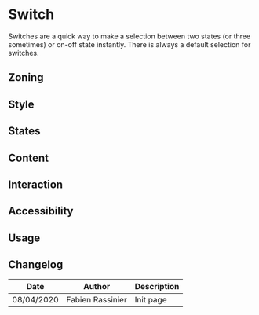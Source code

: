

<Meta title="Components/Switch" />

# Switch

Switches are a quick way to make a selection between two states (or three sometimes)  or on-off state instantly. There is always a default selection for switches. 


## Zoning

<FigmaImage src="https://www.figma.com/file/2Sw2IvUHZ9F2srJ3L8AWxr/%F0%9F%93%90-Zoning?node-id=36%3A0" alt="zoning image for switch" />


## Style

<Preview>
    <Story name="default">
        <Switch values={['input', 'both', 'ouput']} />
	</Story>
 </Preview>

## States

## Content

## Interaction

## Accessibility

## Usage

## Changelog

| Date       | Author | Description |
| ---------- | ------ | ----------- |
| 08/04/2020 | Fabien Rassinier  | Init page   |